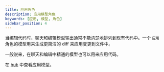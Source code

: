 ```yaml
---
title: 应用角色
description: 应用模型角色
keywords: [应用, 模型, 角色]
sidebar_position: 4
---
```



当编辑代码时，聊天和编辑模型输出通常不能清楚地排列到现有代码中。一个 `应用` 角色的模型用来生成更简洁的 diff 来应用变更到文件中。

一般说来，在聊天和编辑中精通的模型也可以用来应用代码。

在 [hub](https://hub.continue.dev/explore/models?roles=apply) 中查看应用模型。
